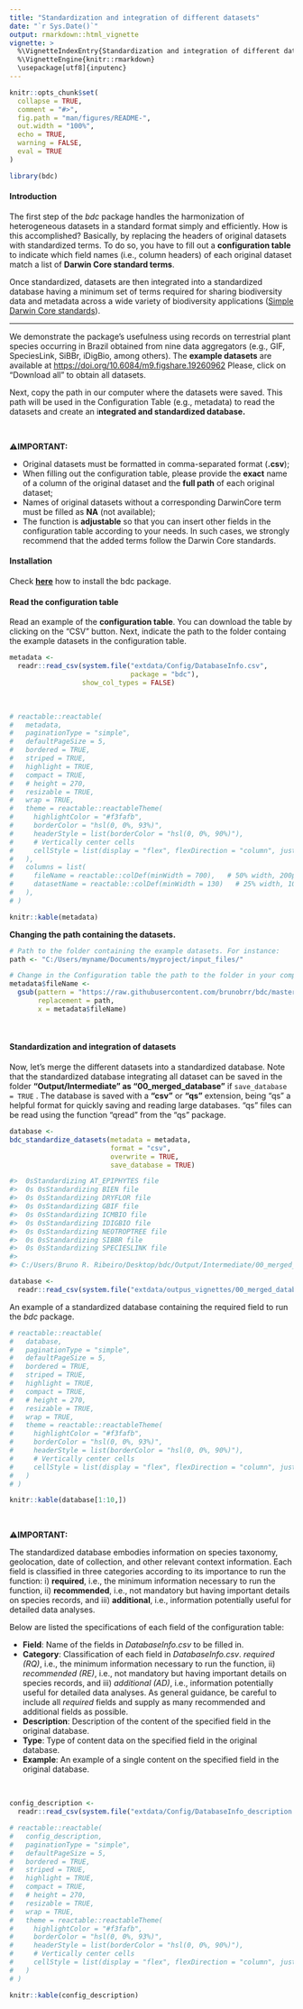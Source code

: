 ```yaml
---
title: "Standardization and integration of different datasets"
date: "`r Sys.Date()`"
output: rmarkdown::html_vignette
vignette: >
  %\VignetteIndexEntry{Standardization and integration of different datasets}
  %\VignetteEngine{knitr::rmarkdown}
  \usepackage[utf8]{inputenc}
---
```


```r
knitr::opts_chunk$set(
  collapse = TRUE,
  comment = "#>",
  fig.path = "man/figures/README-",
  out.width = "100%",
  echo = TRUE,
  warning = FALSE,
  eval = TRUE
)
```

```r
library(bdc)
```

#### **Introduction**

The first step of the *bdc* package handles the harmonization of heterogeneous datasets in a standard format simply and efficiently. How is this accomplished? Basically, by replacing the headers of original datasets with standardized terms. To do so, you have to fill out a **configuration table** to indicate which field names (i.e., column headers) of each original dataset match a list of **Darwin Core standard terms**.

Once standardized, datasets are then integrated into a standardized database having a minimum set of terms required for sharing biodiversity data and metadata across a wide variety of biodiversity applications ([Simple Darwin Core standards](https://dwc.tdwg.org/terms/)).

------------------------------------------------------------------------

We demonstrate the package's usefulness using records on terrestrial plant species occurring in Brazil obtained from nine data aggregators (e.g., GIF, SpeciesLink, SiBBr, iDigBio, among others). The **example datasets** are available at <https://doi.org/10.6084/m9.figshare.19260962> Please, click on "Download all" to obtain all datasets.

Next, copy the path in our computer where the datasets were saved. This path will be used in the Configuration Table (e.g., metadata) to read the datasets and create an i**ntegrated and standardized database.**

<br/>

⚠️**IMPORTANT:**

-   Original datasets must be formatted in comma-separated format (**.csv**);
-   When filling out the configuration table, please provide the **exact** name of a column of the original dataset and the **full path** of each original dataset;
-   Names of original datasets without a corresponding DarwinCore term must be filled as **NA** (not available);
-   The function is **adjustable** so that you can insert other fields in the configuration table according to your needs. In such cases, we strongly recommend that the added terms follow the Darwin Core standards.

#### **Installation**

Check [**here**](https://brunobrr.github.io/bdc/#installation) how to install the bdc package.

#### **Read the configuration table**

Read an example of the **configuration table**. You can download the table by clicking on the "CSV" button. Next, indicate the path to the folder containg the example datasets in the configuration table.

```r
metadata <-
  readr::read_csv(system.file("extdata/Config/DatabaseInfo.csv",
                              package = "bdc"),
                  show_col_types = FALSE)
```

<br/>

```r
# reactable::reactable(
#   metadata,
#   paginationType = "simple",
#   defaultPageSize = 5,
#   bordered = TRUE,
#   striped = TRUE,
#   highlight = TRUE,
#   compact = TRUE,
#   # height = 270,
#   resizable = TRUE, 
#   wrap = TRUE,
#   theme = reactable::reactableTheme(
#     highlightColor = "#f3fafb",
#     borderColor = "hsl(0, 0%, 93%)",
#     headerStyle = list(borderColor = "hsl(0, 0%, 90%)"),
#     # Vertically center cells
#     cellStyle = list(display = "flex", flexDirection = "column", justifyContent = "center")
#   ),
#   columns = list(
#     fileName = reactable::colDef(minWidth = 700),   # 50% width, 200px minimum
#     datasetName = reactable::colDef(minWidth = 130)   # 25% width, 100px minimum
#   ),
# )

knitr::kable(metadata)
```

**Changing the path containing the datasets.**

```r
# Path to the folder containing the example datasets. For instance:
path <- "C:/Users/myname/Documents/myproject/input_files/"

# Change in the Configuration table the path to the folder in your computer containing the example datasets
metadata$fileName <-
  gsub(pattern = "https://raw.githubusercontent.com/brunobrr/bdc/master/inst/extdata/input_files/",
       replacement = path,
       x = metadata$fileName)
```

<br/>

#### **Standardization and integration of datasets**

Now, let's merge the different datasets into a standardized database. Note that the standardized database integrating all dataset can be saved in the folder **"Output/Intermediate" as "00_merged_database"** if `save_database = TRUE` . The database is saved with a **"csv"** or **"qs"** extension, being "qs" a helpful format for quickly saving and reading large databases. "qs" files can be read using the function "qread" from the "qs" package.

```r
database <-
bdc_standardize_datasets(metadata = metadata,
                         format = "csv",
                         overwrite = TRUE,
                         save_database = TRUE)

#>  0sStandardizing AT_EPIPHYTES file
#>  0s 0sStandardizing BIEN file
#>  0s 0sStandardizing DRYFLOR file
#>  0s 0sStandardizing GBIF file
#>  0s 0sStandardizing ICMBIO file
#>  0s 0sStandardizing IDIGBIO file
#>  0s 0sStandardizing NEOTROPTREE file
#>  0s 0sStandardizing SIBBR file
#>  0s 0sStandardizing SPECIESLINK file
#>
#> C:/Users/Bruno R. Ribeiro/Desktop/bdc/Output/Intermediate/00_merged_database.csv was created
```

```r
database <-
  readr::read_csv(system.file("extdata/outpus_vignettes/00_merged_database.csv", package = "bdc"), show_col_types = FALSE)
```

An example of a standardized database containing the required field to run the *bdc* package.

```r
# reactable::reactable(
#   database,
#   paginationType = "simple",
#   defaultPageSize = 5,
#   bordered = TRUE,
#   striped = TRUE,
#   highlight = TRUE,
#   compact = TRUE,
#   # height = 270,
#   resizable = TRUE, 
#   wrap = TRUE,
#   theme = reactable::reactableTheme(
#     highlightColor = "#f3fafb",
#     borderColor = "hsl(0, 0%, 93%)",
#     headerStyle = list(borderColor = "hsl(0, 0%, 90%)"),
#     # Vertically center cells
#     cellStyle = list(display = "flex", flexDirection = "column", justifyContent = "center")
#   )
# )

knitr::kable(database[1:10,])
```

<br/>

⚠️**IMPORTANT:**

The standardized database embodies information on species taxonomy, geolocation, date of collection, and other relevant context information. Each field is classified in three categories according to its importance to run the function: i) **required**, i.e., the minimum information necessary to run the function, ii) **recommended**, i.e., not mandatory but having important details on species records, and iii) **additional**, i.e., information potentially useful for detailed data analyses.

Below are listed the specifications of each field of the configuration table:

-   **Field**: Name of the fields in *DatabaseInfo.csv* to be filled in.
-   **Category**: Classification of each field in *DatabaseInfo.csv*. *required (RQ)*, i.e., the minimum information necessary to run the function, ii) *recommended (RE)*, i.e., not mandatory but having important details on species records, and iii) *additional (AD)*, i.e., information potentially useful for detailed data analyses. As general guidance, be careful to include all *required* fields and supply as many recommended and additional fields as possible.
-   **Description**: Description of the content of the specified field in the original database.
-   **Type**: Type of content data on the specified field in the original database.
-   **Example**: An example of a single content on the specified field in the original database.

<br/>

```r
config_description <-
  readr::read_csv(system.file("extdata/Config/DatabaseInfo_description.csv", package = "bdc"), show_col_types = FALSE)
```

```r
# reactable::reactable(
#   config_description,
#   paginationType = "simple",
#   defaultPageSize = 5,
#   bordered = TRUE,
#   striped = TRUE,
#   highlight = TRUE,
#   compact = TRUE,
#   # height = 270,
#   resizable = TRUE, 
#   wrap = TRUE,
#   theme = reactable::reactableTheme(
#     highlightColor = "#f3fafb",
#     borderColor = "hsl(0, 0%, 93%)",
#     headerStyle = list(borderColor = "hsl(0, 0%, 90%)"),
#     # Vertically center cells
#     cellStyle = list(display = "flex", flexDirection = "column", justifyContent = "center")
#   )
# )

knitr::kable(config_description)

```
